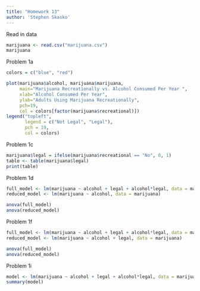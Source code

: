 ```yaml
---
title: "Homework 13"
author: 'Stephen Skasko'
---
```


Read in data

```r
marijuana <- read.csv("marijuana.csv")
marijuana
```

Problem 1a

```r
colors = c("blue", "red")

plot(marijuana$alcohol, marijuana$marijuana, 
     main="Marijuana Recreationally vs. Alcohol Consumed Per Year ", 
     xlab="Alcohol Consumed Per Year", 
     ylab="Adults Using Marijuana Recreationally", 
     pch=19, 
     col = colors[factor(marijuana$recreational)])
legend("topleft", 
       legend = c("Not Legal", "Legal"), 
       pch = 19, 
       col = colors)

```

Problem 1c

```r
marijuana$legal = ifelse(marijuana$recreational == "No", 0, 1)
table <- table(marijuana$legal)
print(table)

```

Problem 1d

```r
full_model <- lm(marijuana ~ alcohol + legal + alcohol*legal, data = marijuana)
reduced_model <- lm(marijuana ~ alcohol, data = marijuana)

anova(full_model)
anova(reduced_model)

```

Problem 1f

```r
full_model <- lm(marijuana ~ alcohol + legal + alcohol*legal, data = marijuana)
reduced_model <- lm(marijuana ~ alcohol + legal, data = marijuana)

anova(full_model)
anova(reduced_model)
```

Problem 1i

```r
model <- lm(marijuana ~ alcohol + legal + alcohol*legal, data = marijuana)
summary(model)
```

